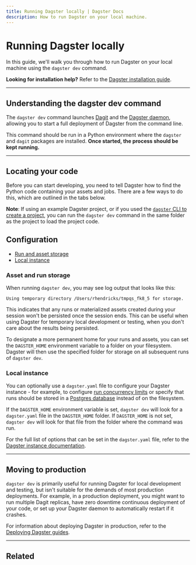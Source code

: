 ```yaml
---
title: Running Dagster locally | Dagster Docs
description: How to run Dagster on your local machine.
---
```


# Running Dagster locally

In this guide, we'll walk you through how to run Dagster on your local machine using the `dagster dev` command.

**Looking for installation help?** Refer to the [Dagster installation guide](/getting-started/install).

---

## Understanding the dagster dev command

The `dagster dev` command launches [Dagit](/concepts/dagit/dagit) and the [Dagster daemon](/deployment/dagster-daemon), allowing you to start a full deployment of Dagster from the command line.

This command should be run in a Python environment where the `dagster` and `dagit` packages are installed. **Once started, the process should be kept running.**

---

## Locating your code

Before you can start developing, you need to tell Dagster how to find the Python code containing your assets and jobs. There are a few ways to do this, which are outlined in the tabs below.

**Note**: If using an example Dagster project, or if you used the [`dagster` CLI to create a project](/getting-started/create-new-project#bootstrapping-a-new-project), you can run the `dagster dev` command in the same folder as the project to load the project code.

<!-- Lives in /next/components/mdx/includes/dagster/DagsterDevTabs.mdx -->

<DagsterDevTabs />

## Configuration

- [Run and asset storage](#asset-and-run-storage)
- [Local instance](#local-instance)

### Asset and run storage

When running `dagster dev`, you may see log output that looks like this:

```shell
Using temporary directory /Users/rhendricks/tmpqs_fk8_5 for storage.
```

This indicates that any runs or materialized assets created during your session won't be persisted once the session ends. This can be useful when using Dagster for temporary local development or testing, when you don't care about the results being persisted.

To designate a more permanent home for your runs and assets, you can set the `DAGSTER_HOME` environment variable to a folder on your filesystem. Dagster will then use the specified folder for storage on all subsequent runs of `dagster dev`.

### Local instance

You can optionally use a `dagster.yaml` file to configure your Dagster instance - for example, to configure [run concurrency limits](/deployment/run-coordinator#limiting-run-concurrency) or specify that runs should be stored in a [Postgres database](/deployment/dagster-instance#postgres-storage) instead of on the filesystem.

If the `DAGSTER_HOME` environment variable is set, `dagster dev` will look for a `dagster.yaml` file in the `DAGSTER_HOME` folder. If `DAGSTER_HOME` is not set, `dagster dev` will look for that file from the folder where the command was run.

For the full list of options that can be set in the `dagster.yaml` file, refer to the [Dagster instance documentation](/deployment/dagster-instance).

---

## Moving to production

`dagster dev` is primarily useful for running Dagster for local development and testing, but isn't suitable for the demands of most production deployments. For example, in a production deployment, you might want to run multiple Dagit replicas, have zero downtime continuous deployment of your code, or set up your Dagster daemon to automatically restart if it crashes.

For information about deploying Dagster in production, refer to the [Deploying Dagster guides](/deployment/open-source#deploying-dagster).

---

## Related

<ArticleList>
  <ArticleListItem
    title="Creating a new Dagster project"
    href="/getting-started/create-new-project"
  ></ArticleListItem>
  <ArticleListItem
    title="Deploying Dagster to your infrastructure"
    href="/deployment/guides"
  ></ArticleListItem>
  <ArticleListItem
    title="Deploying to Dagster Cloud"
    href="/dagster-cloud"
  ></ArticleListItem>
  <ArticleListItem
    title="Contributing to Dagster"
    href="/community/contributing"
  ></ArticleListItem>
</ArticleList>
